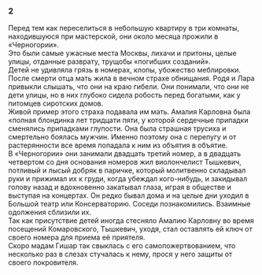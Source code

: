 ### 2 {-}

Перед тем как переселиться в небольшую квартиру в три комнаты, находившуюся при мастерской, они около месяца прожили в «Черногории».<br/> Это были самые ужасные места Москвы, лихачи и притоны, целые улицы, отданные разврату, трущобы «погибших созданий».<br/> Детей не удивляла грязь в номерах, клопы, убожество меблировки. После смерти отца мать жила в вечном страхе обнищания. Родя и Лара привыкли слышать, что они на краю гибели. Они понимали, что они не дети улицы, но в них глубоко сидела робость перед богатыми, как у питомцев сиротских домов.<br/> Живой пример этого страха подавала им мать. Амалия Карловна была «полная блондинка лет тридцати пяти, у которой сердечные припадки сменялись припадками глупости. Она была страшная трусиха и смертельно боялась мужчин. Именно поэтому она с перепугу и от растерянности все время попадала к ним из объятия в объятие.<br/> В «Черногории» они занимали двадцать третий номер, а в двадцать четвертом со дня основания номеров жил виолончелист Тышкевич, потливый и лысый добряк в паричке, который молитвенно складывал руки и прижимал их к груди, когда убеждал кого-нибудь, и закидывал голову назад и вдохновенно закатывал глаза, играя в обществе и выступая на концертах. Он редко бывал дома и на целые дни уходил в Большой театр или Консерваторию. Соседи познакомились. Взаимные одолжения сблизили их.<br/> Так как присутствие детей иногда стесняло Амалию Карловну во время посещений Комаровского, Тышкевич, уходя, стал оставлять ей ключ от своего номера для приема её приятеля.<br/> Скоро мадам Гишар так свыклась с его самопожертвованием, что несколько раз в слезах стучалась к нему, прося у него защиты от своего покровителя.

